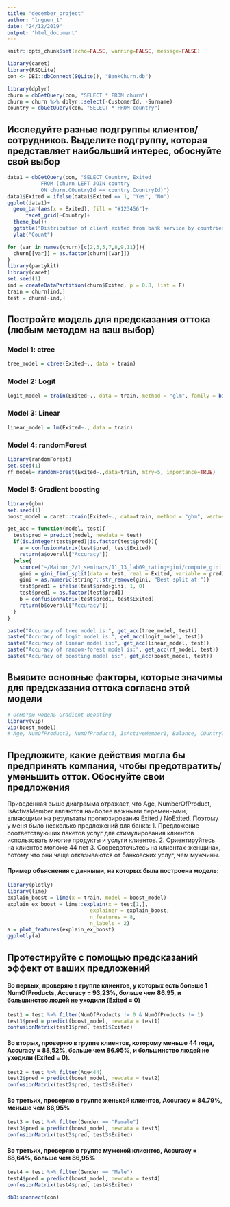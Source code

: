 ```yaml
---
title: "december_project"
author: "lnguen_1"
date: "24/12/2019"
output: 'html_document'
---
```


```r
knitr::opts_chunk$set(echo=FALSE, warning=FALSE, message=FALSE)
```


```r
library(caret)
library(RSQLite)
con <- DBI::dbConnect(SQLite(), "BankChurn.db")
```
```r
library(dplyr)
churn = dbGetQuery(con, "SELECT * FROM churn")
churn = churn %>% dplyr::select(-CustomerId, -Surname)
country = dbGetQuery(con, "SELECT * FROM country")
```
## Исследуйте разные подгруппы клиентов/сотрудников. Выделите подгруппу, которая представляет наибольший интерес, обоснуйте свой выбор

```r
data1 = dbGetQuery(con, "SELECT Country, Exited 
           FROM (churn LEFT JOIN country 
           ON churn.COuntryId == country.CountryId)")
data1$Exited = ifelse(data1$Exited == 1, "Yes", "No")
ggplot(data1)+ 
  geom_bar(aes(x = Exited), fill = "#123456")+
      facet_grid(~Country)+
  theme_bw()+
  ggtitle("Distribution of client exited from bank service by countries")+ 
  ylab("Count")
```
```r
for (var in names(churn)[c(2,3,5,7,8,9,11)]){
  churn[[var]] = as.factor(churn[[var]])
}
library(partykit)
library(caret)
set.seed(1)
ind = createDataPartition(churn$Exited, p = 0.8, list = F)
train = churn[ind,]
test = churn[-ind,]

```

## Постройте модель для предсказания оттока (любым методом на ваш выбор)


### Model 1: ctree
```r
tree_model = ctree(Exited~., data = train)
```

### Model 2: Logit
```r
logit_model = train(Exited~., data = train, method = "glm", family = binomial(link = "logit"))
```
### Model 3: Linear

```r
linear_model = lm(Exited~., data = train)

```

### Model 4: randomForest
```r

library(randomForest)
set.seed(1)
rf_model= randomForest(Exited~.,data=train, mtry=5, importance=TRUE)

```

### Model 5: Gradient boosting
```r
library(gbm)
set.seed(1)
boost_model = caret::train(Exited~., data=train, method = "gbm", verbose = F) 

```

```r
get_acc = function(model, test){
  test$pred = predict(model, newdata = test)
  if(is.integer(test$pred)|is.factor(test$pred)){
    a = confusionMatrix(test$pred, test$Exited)
    return(a$overall["Accuracy"])
  }else{
    source("~/Mainor_2/1_seminars/11_13_lab09_rating+gini/compute_gini.R")
    gini = gini_find_split(data = test, real = Exited, variable = pred)
    gini = as.numeric(stringr::str_remove(gini, "Best split at "))
    test$pred1 = ifelse(test$pred>gini, 1, 0)
    test$pred1 = as.factor(test$pred1)
    b = confusionMatrix(test$pred1, test$Exited)
    return(b$overall["Accuracy"])
  }
}

```

```r
paste("Accuracy of tree model is:", get_acc(tree_model, test))
paste("Accuracy of logit model is:", get_acc(logit_model, test))
paste("Accuracy of linear model is:", get_acc(linear_model, test))
paste("Accuracy of random-forest model is:", get_acc(rf_model, test))
paste("Accuracy of boosting model is:", get_acc(boost_model, test))
```

## Выявите основные факторы, которые значимы для предсказания оттока согласно этой модели

```r
# Осмотрю модель Gradient Boosting
library(vip)
vip(boost_model)
# Age, NumOfProduct2, NumOfProduct3, IsActiveMember1, Balance, COuntryIdJd73 значимы для предсказания оттока согласно этой модели
```


## Предложите, какие действия могла бы предпринять компания, чтобы предотвратить/уменьшить отток. Обоснуйте свои предложения



Приведенная выше диаграмма отражает, что Age, NumberOfProduct, IsActivaMember являются наиболее важными переменными, влияющими на результаты прогнозирования Exited / NoExited. Поэтому у меня было несколько предложений для банка:
1. Предложение соответствующих пакетов услуг для стимулирования клиентов использовать многие продукты и услуги клиентов.
2. Ориентируйтесь на клиентов моложе 44 лет
3. Сосредоточьтесь на клиентах-женщинах, потому что они чаще отказываются от банковских услуг, чем мужчины.

#### Пример объяснения с данными, на которых была построена модель:
```r
library(plotly)
library(lime)
explain_boost = lime(x = train, model = boost_model)
explain_ex_boost = lime::explain(x = test[1,], 
                           explainer = explain_boost,
                           n_features = 8,
                           n_labels = 2)
a = plot_features(explain_ex_boost)
ggplotly(a)
```




## Протестируйте с помощью предсказаний эффект от ваших предложений

#### Во первых, проверяю в группе клиентов, у которых есть больше 1 NumOfProducts, Accuracy = 93,23%, больше чем 86.95, и большинство людей не уходили (Exited = 0)
```r

test1 = test %>% filter(NumOfProducts != 0 & NumOfProducts != 1)
test1$pred = predict(boost_model, newdata = test1)
confusionMatrix(test1$pred, test1$Exited)
```
#### Во вторых, проверяю в группе клиентов, которому меньше 44 года, Accuracy = 88,52%, больше чем 86.95%, и большинство людей не уходили (Exited = 0).
```r

test2 = test %>% filter(Age<44)
test2$pred = predict(boost_model, newdata = test2)
confusionMatrix(test2$pred, test2$Exited)
```

#### Во третьих, проверяю в группе женькой клиентов, Accuracy = 84.79%, меньше чем 86,95%
```r
test3 = test %>% filter(Gender == "Female")
test3$pred = predict(boost_model, newdata = test3)
confusionMatrix(test3$pred, test3$Exited)
```

#### Во третьих, проверяю в группе мужской клиентов, Accuracy = 88,64%, больше чем 86,95%

```r
test4 = test %>% filter(Gender == "Male")
test4$pred = predict(boost_model, newdata = test4)
confusionMatrix(test4$pred, test4$Exited)

```
```r
dbDisconnect(con)

```

